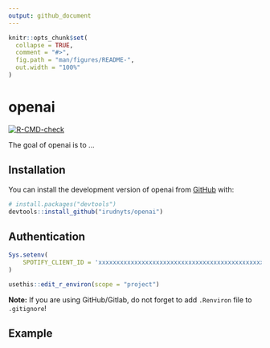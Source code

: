 ```yaml
---
output: github_document
---
```


<!-- README.md is generated from README.Rmd. Please edit that file -->

```r
knitr::opts_chunk$set(
  collapse = TRUE,
  comment = "#>",
  fig.path = "man/figures/README-",
  out.width = "100%"
)
```

# openai

<!-- badges: start -->
[![R-CMD-check](https://github.com/irudnyts/openai/workflows/R-CMD-check/badge.svg)](https://github.com/irudnyts/openai/actions)
<!-- badges: end -->

The goal of openai is to ...

## Installation

You can install the development version of openai from [GitHub](https://github.com/) with:

```r
# install.packages("devtools")
devtools::install_github("irudnyts/openai")
```

## Authentication

```r
Sys.setenv(
    SPOTIFY_CLIENT_ID = 'xxxxxxxxxxxxxxxxxxxxxxxxxxxxxxxxxxxxxxxxxxxxxxxxxxx'
)
```

```r
usethis::edit_r_environ(scope = "project")
```

**Note:** If you are using GitHub/Gitlab, do not forget to add `.Renviron` file to `.gitignore`!

## Example
